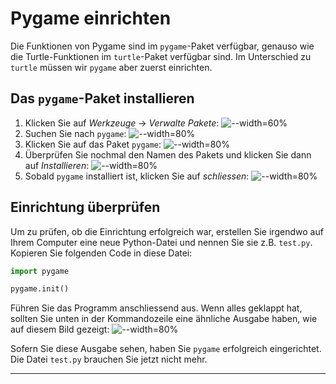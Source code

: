# Pygame einrichten
Die Funktionen von Pygame sind im `pygame`-Paket verfügbar, genauso wie die Turtle-Funktionen im `turtle`-Paket verfügbar sind. Im Unterschied zu `turtle` müssen wir `pygame` aber zuerst einrichten.

## Das `pygame`-Paket installieren
1. Klicken Sie auf _Werkzeuge_ → _Verwalte Pakete_:
   ![--width=60%](img/pygame-einrichten/verwalte-pakete.png)
2. Suchen Sie nach `pygame`:
   ![--width=80%](img/pygame-einrichten/suchen.png)
3. Klicken Sie auf das Paket `pygame`:
   ![--width=80%](img/pygame-einrichten/suchergebnisse.png)
4. Überprüfen Sie nochmal den Namen des Pakets und klicken Sie dann auf _Installieren_:
   ![--width=80%](img/pygame-einrichten/installieren.png)
5. Sobald `pygame` installiert ist, klicken Sie auf _schliessen_:
   ![--width=80%](img/pygame-einrichten/installiert.png)

## Einrichtung überprüfen
Um zu prüfen, ob die Einrichtung erfolgreich war, erstellen Sie irgendwo auf Ihrem Computer eine neue Python-Datei und nennen Sie sie z.B. `test.py`. Kopieren Sie folgenden Code in diese Datei:

```python showLineNumbers
import pygame

pygame.init()
```

Führen Sie das Programm anschliessend aus. Wenn alles geklappt hat, sollten Sie unten in der Kommandozeile eine ähnliche Ausgabe haben, wie auf diesem Bild gezeigt:
![--width=80%](img/pygame-einrichten/test.png)

Sofern Sie diese Ausgabe sehen, haben Sie `pygame` erfolgreich eingerichtet. Die Datei `test.py` brauchen Sie jetzt nicht mehr.

---
